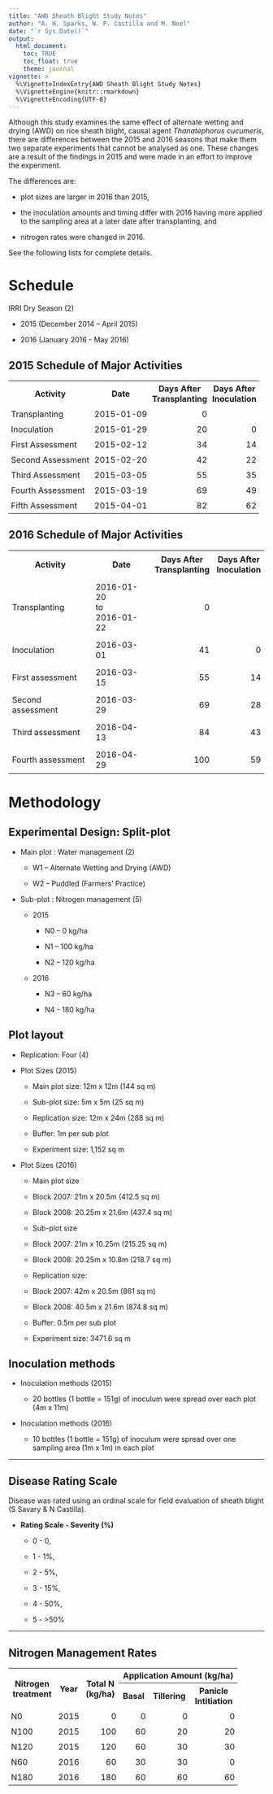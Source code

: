 ```yaml
---
title: "AWD Sheath Blight Study Notes"
author: "A. H. Sparks, N. P. Castilla and M. Noel"
date: "`r Sys.Date()`"
output:
  html_document:
    toc: TRUE
    toc_float: true
    theme: journal
vignette: >
  %\VignetteIndexEntry{AWD Sheath Blight Study Notes}
  %\VignetteEngine{knitr::rmarkdown}
  %\VignetteEncoding{UTF-8}
---
```


Although this study examines the same effect of alternate wetting and drying (AWD) on rice sheath blight, causal agent _Thanatephorus cucumeris_, there are differences between the 2015 and 2016 seasons that make them two separate experiments that cannot be analysed as one.
These changes are a result of the findings in 2015 and were made in an effort to improve the experiment.

The differences are: 

 - plot sizes are larger in 2016 than 2015,
 
 - the inoculation amounts and timing differ with 2016 having more applied to  the sampling area at a later date after transplanting, and
 
 - nitrogen rates were changed in 2016.

See the following lists for complete details.

# Schedule

IRRI Dry Season (2)

-   2015 (December 2014 – April 2015)

-   2016 (January 2016 - May 2016)

## 2015 Schedule of Major Activities

<table>
<tr>
<th style = "padding:5px;">Activity</td>
<th style = "padding:5px;">Date</td>
<th style = "padding:5px;">Days After<br />Transplanting</td>
<th style = "padding:5px;">Days After<br /> Inoculation</td>
</tr>
<tr>
<td style = "padding:5px;">Transplanting</td>
<td style = "padding:5px;">2015-01-09</td>
<td style = "padding:5px; text-align:right;">0</td>
<td style = "padding:5px;"></td>
</tr>
<tr>
<td style = "padding:5px;">Inoculation</td>
<td style = "padding:5px;">2015-01-29</td>
<td style = "padding:5px; text-align:right;">20</td>
<td style = "padding:5px; text-align:right;">0</td>
</tr>
<tr>
<td style = "padding:5px;">First Assessment</td>
<td style = "padding:5px;">2015-02-12</td>
<td style = "padding:5px; text-align:right;x">34</td>
<td style = "padding:5px; text-align:right;">14</td>
</tr>
<tr>
<td style = "padding:5px;">Second Assessment</td>
<td style = "padding:5px;">2015-02-20</td>
<td style = "padding:5px; text-align:right;">42</td>
<td style = "padding:5px; text-align:right;">22</td>
</tr>
<tr>
<td style = "padding:5px;">Third Assessment</td>
<td style = "padding:5px;">2015-03-05</td>
<td style = "padding:5px; text-align:right;">55</td>
<td style = "padding:5px; text-align:right;">35</td>
</tr>
<tr>
<td style = "padding:5px;">Fourth Assessment</td>
<td style = "padding:5px;">2015-03-19</td>
<td style = "padding:5px; text-align:right;">69</td>
<td style = "padding:5px; text-align:right;">49</td>
</tr>
<tr>
<td style = "padding:5px;">Fifth Assessment</td>
<td style = "padding:5px;">2015-04-01</td>
<td style = "padding:5px; text-align:right;">82</td>
<td style = "padding:5px; text-align:right;">62</td>
</tr>
</table>

## 2016 Schedule of Major Activities

<table>
<tr>
<th style="padding:7px">Activity</th>
<th style="padding:7px">Date</th>
<th style="padding:7px">Days After<br />Transplanting</th>
<th style="padding:7px">Days After<br />Inoculation</th>
</tr>

<tr>
<td style="padding:7px">Transplanting</td>
<td style="padding:7px">2016-01-20<br />to<br />2016-01-22</td>
<td style="padding:7px; text-align:right;">0</td>
<td style="padding:7px"></td>
</tr>

<tr>
<td style="padding:7px">Inoculation</td>
<td style="padding:7px">2016-03-01</td>
<td style="padding:7px; text-align:right;">41</td>
<td style="padding:7px; text-align:right;"">0</td>
</tr>

<tr>
<td style="padding:7px">First assessment</td>
<td style="padding:7px">2016-03-15</td>
<td style="padding:7px; text-align:right;">55</td>
<td style="padding:7px; text-align:right;">14</td>
</tr>

<tr>
<td style="padding:7px">Second assessment</td>
<td style="padding:7px">2016-03-29</td>
<td style="padding:7px; text-align:right;">69</td>
<td style="padding:7px; text-align:right;">28</td>
</tr>

<tr>
<td style="padding:7px">Third assessment</td>
<td style="padding:7px">2016-04-13</td>
<td style="padding:7px; text-align:right;">84</td>
<td style="padding:7px; text-align:right;">43</td>
</tr>

<tr>
<td style="padding:7px">Fourth assessment</td>
<td style="padding:7px">2016-04-29</td>
<td style="padding:7px; text-align:right;">100</td>
<td style="padding:7px; text-align:right;">59</td>
</tr>
</table>


# Methodology

## Experimental Design: Split-plot

-   Main plot : Water management (2)

    -   W1 – Alternate Wetting and Drying (AWD)

    -   W2 – Puddled (Farmers' Practice)

-   Sub-plot : Nitrogen management (5)

    -   2015

        -   N0 – 0 kg/ha

        -   N1 – 100 kg/ha

        -   N2 – 120 kg/ha

    -   2016

        -   N3 – 60 kg/ha

        -   N4 - 180 kg/ha

## Plot layout

-   Replication: Four (4)

-   Plot Sizes (2015)

    -   Main plot size: 12m x 12m (144 sq m)

    -   Sub-plot size: 5m x 5m (25 sq m)

    -   Replication size: 12m x 24m (288 sq m)

    -   Buffer: 1m per sub plot

    -   Experiment size: 1,152 sq m

-   Plot Sizes (2016)

    -   Main plot size

    -   Block 2007: 21m x 20.5m (412.5 sq m)

    -   Block 2008: 20.25m x 21.6m (437.4 sq m)

    -   Sub-plot size

    -   Block 2007: 21m x 10.25m (215.25 sq m)

    -   Block 2008: 20.25m x 10.8m (218.7 sq m)

    -   Replication size:

    -   Block 2007: 42m x 20.5m (861 sq m)

    -   Block 2008: 40.5m x 21.6m (874.8 sq m)

    -   Buffer: 0.5m per sub plot

    -   Experiment size: 3471.6 sq m
    
## Inoculation methods

-   Inoculation methods (2015)

    -   20 bottles (1 bottle = 151g) of inoculum were spread over each
    plot (4m x 11m)
    
-   Inoculation methods (2016)

    -   10 bottles (1 bottle = 151g) of inoculum were spread over
    one sampling area (1m x 1m) in each plot

------------------------------------------------------------------------

## Disease Rating Scale

Disease was rated using an ordinal scale for field evaluation of sheath blight (S Savary & N Castilla).

-   **Rating Scale - Severity (%)**

    -   0 - 0,

    -   1 - 1%,

    -   2 - 5%,

    -   3 - 15%,

    -   4 - 50%,

    -   5 - &gt;50%

------------------------------------------------------------------------

## Nitrogen Management Rates

<table width="500">
<tr>
<th rowspan="2">
Nitrogen<br>treatment
</th>
<th rowspan="2">
Year
</th>
<th rowspan="2">
Total N<br>(kg/ha)
</th>
<th colspan="4">
Application Amount (kg/ha)
</th>
</tr>
<tr>
<th style = "padding:5px;">
Basal
</th>
<th style = "padding:5px;">
Tillering
</th>
<th style = "padding:5px;">
Panicle<br>Intitiation
</th>
</tr>
<tr>
<td style = "padding:5px;">
N0
</td>
<td style = "padding:5px;">
2015
</td>
<td style = "padding:5px; text-align:right;">
0
</td>
<td style = "padding:5px; text-align:right;">
0
</td>
<td style = "padding:5px; text-align:right;">
0
</td>
<td style = "padding:5px; text-align:right;">
0
</td>
</tr>
<tr>
<td style = "padding:5px;">
N100
</td>
<td style = "padding:5px;">
2015
</td>
<td style = "padding:5px; text-align:right;">
100
</td>
<td style = "padding:5px; text-align:right;">
60
</td>
<td style = "padding:5px; text-align:right;">
20
</td>
<td style = "padding:5px; text-align:right;">
20
</td>
</tr>
<tr>
<td style = "padding:5px;">
N120
</td>
<td style = "padding:5px;">
2015
</td>
<td style = "padding:5px; text-align:right;">
120
</td>
<td style = "padding:5px; text-align:right;">
60
</td>
<td style = "padding:5px; text-align:right;">
30
</td>
<td style = "padding:5px; text-align:right;">
30
</td>
</tr>
<tr>
<td style = "padding:5px;">
N60
</td>
<td style = "padding:5px;">
2016
</td>
<td style = "padding:5px; text-align:right;">
60
</td>
<td style = "padding:5px; text-align:right;">
30
</td>
<td style = "padding:5px; text-align:right;">
30
</td>
<td style = "padding:5px; text-align:right;">
0
</td>
</tr>
<tr>
<td style = "padding:5px;">
N180
</td>
<td style = "padding:5px;">
2016
</td>
<td style = "padding:5px; text-align:right;">
180
</td>
<td style = "padding:5px; text-align:right;">
60
</td>
<td style = "padding:5px; text-align:right;">
60
</td>
<td style = "padding:5px; text-align:right;">
60
</td>
</tr>
</table>
